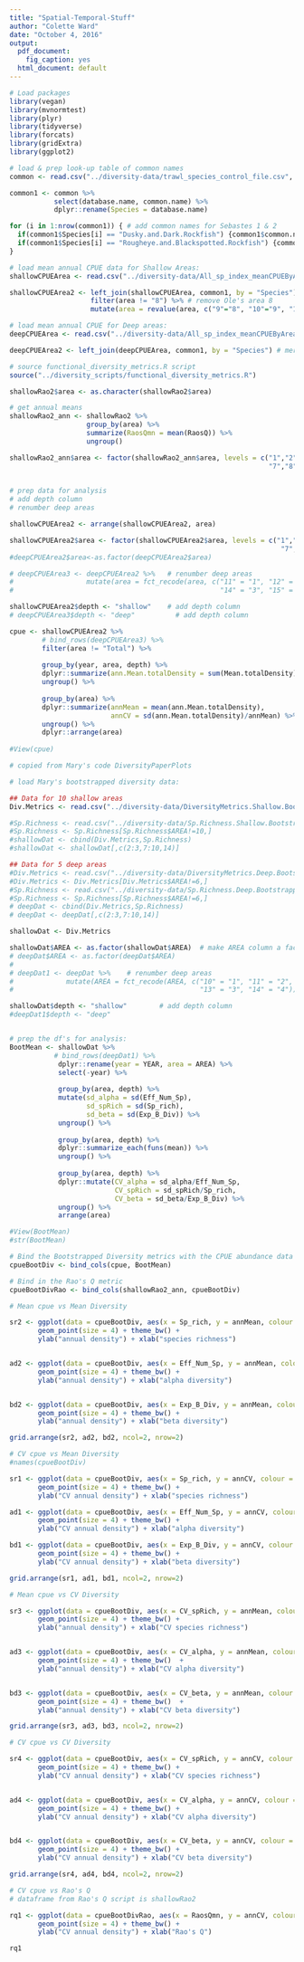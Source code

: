 ```yaml
---
title: "Spatial-Temporal-Stuff"
author: "Colette Ward"
date: "October 4, 2016"
output:
  pdf_document:
    fig_caption: yes
  html_document: default
---
```



```r
# Load packages
library(vegan)
library(mvnormtest)
library(plyr)
library(tidyverse)
library(forcats)
library(gridExtra)
library(ggplot2)


```


```r
# load & prep look-up table of common names
common <- read.csv("../diversity-data/trawl_species_control_file.csv", header = T, stringsAsFactors = FALSE)

common1 <- common %>%
           select(database.name, common.name) %>%
           dplyr::rename(Species = database.name)

for (i in 1:nrow(common1)) { # add common names for Sebastes 1 & 2
  if(common1$Species[i] == "Dusky.and.Dark.Rockfish") {common1$common.name[i] <- "Sebastes 1"}
  if(common1$Species[i] == "Rougheye.and.Blackspotted.Rockfish") {common1$common.name[i] <- "Sebastes 2"}
}
```


```r
# load mean annual CPUE data for Shallow Areas:
shallowCPUEArea <- read.csv("../diversity-data/All_sp_index_meanCPUEByArea.csv", header = T, stringsAsFactors = FALSE)

shallowCPUEArea2 <- left_join(shallowCPUEArea, common1, by = "Species") %>% # merge common names onto SPCPUEArea
                    filter(area != "8") %>% # remove Ole's area 8
                    mutate(area = revalue(area, c("9"="8", "10"="9", "11"="10")))

```

```r
# load mean annual CPUE for Deep areas:
deepCPUEArea <- read.csv("../diversity-data/All_sp_index_meanCPUEByArea.Deep.MH.final.csv", header = T, stringsAsFactors = FALSE) # this is the latest file created by Mary Oct 26 2016

deepCPUEArea2 <- left_join(deepCPUEArea, common1, by = "Species") # merge in common names

```

```r
# source functional_diversity_metrics.R script
source("../diversity_scripts/functional_diversity_metrics.R")

shallowRao2$area <- as.character(shallowRao2$area)

# get annual means
shallowRao2_ann <- shallowRao2 %>%
                   group_by(area) %>%
                   summarize(RaosQmn = mean(RaosQ)) %>%
                   ungroup()

shallowRao2_ann$area <- factor(shallowRao2_ann$area, levels = c("1","2","3","4","5","6",
                                                                "7","8","9","10"))
                  

```


```r
# prep data for analysis
# add depth column
# renumber deep areas

shallowCPUEArea2 <- arrange(shallowCPUEArea2, area)

shallowCPUEArea2$area <- factor(shallowCPUEArea2$area, levels = c("1","2","3","4","5","6",
                                                                   "7","8","9","10"))
#deepCPUEArea2$area<-as.factor(deepCPUEArea2$area)

# deepCPUEArea3 <- deepCPUEArea2 %>%   # renumber deep areas
#                  mutate(area = fct_recode(area, c("11" = "1", "12" = "2", "13" = "5", 
#                                                   "14" = "3", "15" = "4")))

shallowCPUEArea2$depth <- "shallow"    # add depth column
# deepCPUEArea3$depth <- "deep"          # add depth column

cpue <- shallowCPUEArea2 %>% 
        # bind_rows(deepCPUEArea3) %>%
        filter(area != "Total") %>%
  
        group_by(year, area, depth) %>%
        dplyr::summarize(ann.Mean.totalDensity = sum(Mean.totalDensity)) %>%
        ungroup() %>%
  
        group_by(area) %>%
        dplyr::summarize(annMean = mean(ann.Mean.totalDensity), 
                         annCV = sd(ann.Mean.totalDensity)/annMean) %>%
        ungroup() %>%
        dplyr::arrange(area)
  
#View(cpue)

```

```r
# copied from Mary's code DiversityPaperPlots

# load Mary's bootstrapped diversity data:

## Data for 10 shallow areas
Div.Metrics <- read.csv("../diversity-data/DiversityMetrics.Shallow.Bootstrapped.Final.csv") 

#Sp.Richness <- read.csv("../diversity-data/Sp.Richness.Shallow.Bootstrapped.csv") # NB should this be updated to reflect splitting area 7? or is it is Shallow.Bootstrapped.Final loaded above?
#Sp.Richness <- Sp.Richness[Sp.Richness$AREA!=10,]
#shallowDat <- cbind(Div.Metrics,Sp.Richness)
#shallowDat <- shallowDat[,c(2:3,7:10,14)]

## Data for 5 deep areas
#Div.Metrics <- read.csv("../diversity-data/DiversityMetrics.Deep.Bootstrapped.Final.csv") 
#Div.Metrics <- Div.Metrics[Div.Metrics$AREA!=6,]
#Sp.Richness <- read.csv("../diversity-data/Sp.Richness.Deep.Bootstrapped.csv") # NB should this be updated to reflect adjustments to area definitions? (ie cutting the tail off area 12?)  or is it is Deep.Bootstrapped.Final loaded above?
#Sp.Richness <- Sp.Richness[Sp.Richness$AREA!=6,]
# deepDat <- cbind(Div.Metrics,Sp.Richness)
# deepDat <- deepDat[,c(2:3,7:10,14)]

shallowDat <- Div.Metrics

shallowDat$AREA <- as.factor(shallowDat$AREA)  # make AREA column a factor
# deepDat$AREA <- as.factor(deepDat$AREA)
# 
# deepDat1 <- deepDat %>%    # renumber deep areas
#             mutate(AREA = fct_recode(AREA, c("10" = "1", "11" = "2", "12" = "5", 
#                                              "13" = "3", "14" = "4")))

shallowDat$depth <- "shallow"        # add depth column
#deepDat1$depth <- "deep"


# prep the df's for analysis:
BootMean <- shallowDat %>%
           # bind_rows(deepDat1) %>%
            dplyr::rename(year = YEAR, area = AREA) %>%
            select(-year) %>%
  
            group_by(area, depth) %>%
            mutate(sd_alpha = sd(Eff_Num_Sp), 
                   sd_spRich = sd(Sp_rich), 
                   sd_beta = sd(Exp_B_Div)) %>%
            ungroup() %>%
            
            group_by(area, depth) %>%
            dplyr::summarize_each(funs(mean)) %>%
            ungroup() %>%
   
            group_by(area, depth) %>%
            dplyr::mutate(CV_alpha = sd_alpha/Eff_Num_Sp,
                          CV_spRich = sd_spRich/Sp_rich,
                          CV_beta = sd_beta/Exp_B_Div) %>%
            ungroup() %>%
            arrange(area)

#View(BootMean)
#str(BootMean)


```

```r
# Bind the Bootstrapped Diversity metrics with the CPUE abundance data
cpueBootDiv <- bind_cols(cpue, BootMean)

# Bind in the Rao's Q metric
cpueBootDivRao <- bind_cols(shallowRao2_ann, cpueBootDiv)

```

```r
# Mean cpue vs Mean Diversity

sr2 <- ggplot(data = cpueBootDiv, aes(x = Sp_rich, y = annMean, colour = depth)) +
       geom_point(size = 4) + theme_bw() +
       ylab("annual density") + xlab("species richness")


ad2 <- ggplot(data = cpueBootDiv, aes(x = Eff_Num_Sp, y = annMean, colour = depth)) +
       geom_point(size = 4) + theme_bw() +
       ylab("annual density") + xlab("alpha diversity")


bd2 <- ggplot(data = cpueBootDiv, aes(x = Exp_B_Div, y = annMean, colour = depth)) +
       geom_point(size = 4) + theme_bw() +
       ylab("annual density") + xlab("beta diversity")

grid.arrange(sr2, ad2, bd2, ncol=2, nrow=2)

```

```r
# CV cpue vs Mean Diversity
#names(cpueBootDiv)

sr1 <- ggplot(data = cpueBootDiv, aes(x = Sp_rich, y = annCV, colour = depth)) +
       geom_point(size = 4) + theme_bw() + 
       ylab("CV annual density") + xlab("species richness")

ad1 <- ggplot(data = cpueBootDiv, aes(x = Eff_Num_Sp, y = annCV, colour = depth)) +
       geom_point(size = 4) + theme_bw() +
       ylab("CV annual density") + xlab("alpha diversity")

bd1 <- ggplot(data = cpueBootDiv, aes(x = Exp_B_Div, y = annCV, colour = depth)) +
       geom_point(size = 4) + theme_bw() +
       ylab("CV annual density") + xlab("beta diversity")

grid.arrange(sr1, ad1, bd1, ncol=2, nrow=2)

```

```r
# Mean cpue vs CV Diversity

sr3 <- ggplot(data = cpueBootDiv, aes(x = CV_spRich, y = annMean, colour = depth)) +
       geom_point(size = 4) + theme_bw() +
       ylab("annual density") + xlab("CV species richness")


ad3 <- ggplot(data = cpueBootDiv, aes(x = CV_alpha, y = annMean, colour = depth)) +
       geom_point(size = 4) + theme_bw()  +
       ylab("annual density") + xlab("CV alpha diversity")


bd3 <- ggplot(data = cpueBootDiv, aes(x = CV_beta, y = annMean, colour = depth)) +
       geom_point(size = 4) + theme_bw()  +
       ylab("annual density") + xlab("CV beta diversity")

grid.arrange(sr3, ad3, bd3, ncol=2, nrow=2)

```

```r
# CV cpue vs CV Diversity

sr4 <- ggplot(data = cpueBootDiv, aes(x = CV_spRich, y = annCV, colour = depth)) +
       geom_point(size = 4) + theme_bw() +
       ylab("CV annual density") + xlab("CV species richness")


ad4 <- ggplot(data = cpueBootDiv, aes(x = CV_alpha, y = annCV, colour = depth)) +
       geom_point(size = 4) + theme_bw() +
       ylab("CV annual density") + xlab("CV alpha diversity")


bd4 <- ggplot(data = cpueBootDiv, aes(x = CV_beta, y = annCV, colour = depth)) +
       geom_point(size = 4) + theme_bw() +
       ylab("CV annual density") + xlab("CV beta diversity")

grid.arrange(sr4, ad4, bd4, ncol=2, nrow=2)

```

```r
# CV cpue vs Rao's Q
# dataframe from Rao's Q script is shallowRao2

rq1 <- ggplot(data = cpueBootDivRao, aes(x = RaosQmn, y = annCV, colour = depth)) +
       geom_point(size = 4) + theme_bw() +
       ylab("CV annual density") + xlab("Rao's Q")

rq1


```


